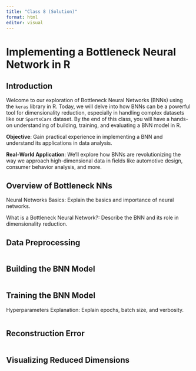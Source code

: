 ---
title: "Class 8 (Solution)"
format: html
editor: visual
---

# Implementing a Bottleneck Neural Network in R

## Introduction

Welcome to our exploration of Bottleneck Neural Networks (BNNs) using the `keras` library in R. Today, we will delve into how BNNs can be a powerful tool for dimensionality reduction, especially in handling complex datasets like our `SportsCars` dataset. By the end of this class, you will have a hands-on understanding of building, training, and evaluating a BNN model in R.

**Objective**: Gain practical experience in implementing a BNN and understand its applications in data analysis.

**Real-World Application**: We'll explore how BNNs are revolutionizing the way we approach high-dimensional data in fields like automotive design, consumer behavior analysis, and more.

## Overview of Bottleneck NNs

Neural Networks Basics: Explain the basics and importance of neural networks.

What is a Bottleneck Neural Network?: Describe the BNN and its role in dimensionality reduction.

## Data Preprocessing

```{r}

```

## Building the BNN Model

```{r}

```

## Training the BNN Model

Hyperparameters Explanation: Explain epochs, batch size, and verbosity.

```{r}

```

## Reconstruction Error

```{r}

```

## Visualizing Reduced Dimensions

```{r}


```
